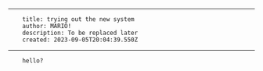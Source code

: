 ---
        title: trying out the new system
        author: MARIO!
        description: To be replaced later
        created: 2023-09-05T20:04:39.550Z
----

        hello?
        
